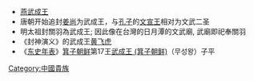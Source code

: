 *[[燕武成王|燕武成王]]
*唐朝开始追封[[姜尚|姜尚]]为武成王，与[[孔子|孔子]]的[[文宣王|文宣王]]相对为文武二圣
*明太祖封關羽為武成王; 因此像在台灣的日月潭的文武廟, 武廟即祀奉關羽
*《封神演义》的武成王[[黄飞虎|黄飞虎]] 
*《[[东史年表|东史年表]]》[[箕子朝鲜|箕子朝鲜]]第17王[[武成王_(箕子朝鲜)|武成王 (箕子朝鲜)]]（무성왕）子平 
{{disambig|Cat=三字封號消歧义}}

[[Category:中國貴族|Category:中國貴族]]